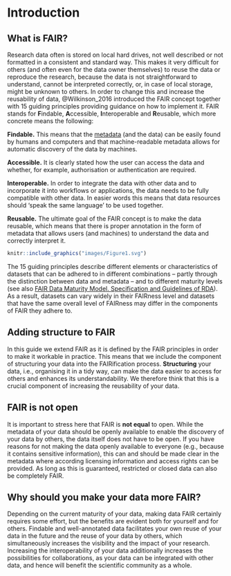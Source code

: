# Introduction 

## What is FAIR?

Research data often is stored on local hard drives, not well described or not formatted in a consistent and standard way. This makes it very difficult for others (and often even for the data owner themselves) to reuse the data or reproduce the research, because the data is not straightforward to understand, cannot be interpreted correctly, or, in case of local storage, might be unknown to others. In order to change this and increase the reusability of data, @Wilkinson_2016 introduced the FAIR concept together with 15 guiding principles providing guidance on how to implement it. FAIR stands for **F**indable, **A**ccessible, **I**nteroperable and **R**eusable, which more concrete means the following:

**Findable.** This means that the [metadata](#metadata) (and the data) can be easily found by humans and computers and that machine-readable metadata allows for automatic discovery of the data by machines.
  
**Accessible.** It is clearly stated how the user can access the data and whether, for example, authorisation or authentication are required.

**Interoperable.** In order to integrate the data with other data and to incorporate it into workflows or applications, the data needs to be fully compatible with other data. In easier words this means that data resources should 'speak the same language' to be used together.

**Reusable.** The ultimate goal of the FAIR concept is to make the data reusable, which means that there is proper annotation in the form of metadata that allows users (and machines) to understand the data and correctly interpret it.

```r

knitr::include_graphics("images/Figure1.svg")

```

The 15 guiding principles describe different elements or characteristics of datasets that can be adhered to in different combinations – partly through the distinction between data and metadata – and to different maturity levels (see also [FAIR Data Maturity Model. Specification and Guidelines of RDA](https://zenodo.org/records/3909563)). As a result, datasets can vary widely in their FAIRness level and datasets that have the same overall level of FAIRness may differ in the components of FAIR they adhere to.

## Adding structure to FAIR

In this guide we extend FAIR as it is defined by the FAIR principles in order to make it workable in practice. This means that we include the component of structuring your data into the FAIRification process. **Structuring** your data, i.e., organising it in a tidy way, can make the data easier to access for others and enhances its understandability. We therefore think that this is a crucial component of increasing the reusability of your data. 

## FAIR is not open

It is important to stress here that FAIR is **not equal** to open. While the metadata of your data should be openly available to enable the discovery of your data by others, the data itself does not have to be open. If you have reasons for not making the data openly available to everyone (e.g., because it contains sensitive information), this can and should be made clear in the metadata where according licensing information and access rights can be provided. As long as this is guaranteed, restricted or closed data can also be completely FAIR. 

## Why should you make your data more FAIR?

Depending on the current maturity of your data, making data FAIR certainly requires some effort, but the benefits are evident both for yourself and for others. Findable and well-annotated data facilitates your own reuse of your data in the future and the reuse of your data by others, which simultaneously increases the visibility and the impact of your research. Increasing the interoperability of your data additionally increases the possibilities for collaborations, as your data can be integrated with other data, and hence will benefit the scientific community as a whole. 